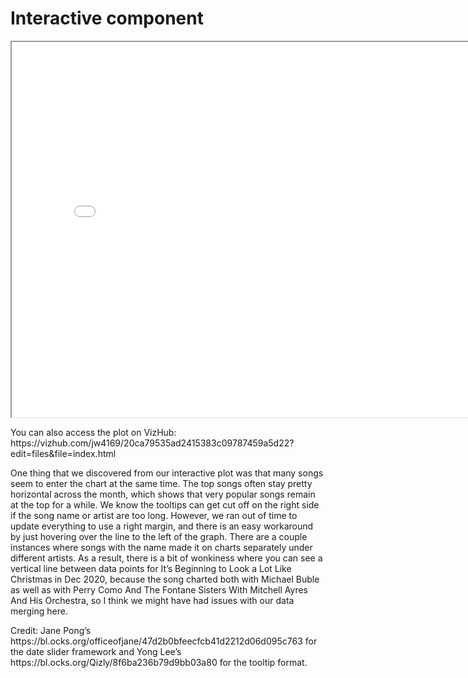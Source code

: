 # Interactive component

<iframe src="index_interactive.html" width="800" height="600"></iframe>

You can also access the plot on VizHub:
https://vizhub.com/jw4169/20ca79535ad2415383c09787459a5d22?edit=files&file=index.html

One thing that we discovered from our interactive plot was that many songs seem to enter the chart at the same time. The top songs often stay pretty horizontal across the month, which shows that very popular songs remain at the top for a while.
We know the tooltips can get cut off on the right side if the song name or artist are too long. However, we ran out of time to update everything to use a right margin, and there is an easy workaround by just hovering over the line to the left of the graph.
There are a couple instances where songs with the name made it on charts separately under different artists. As a result, there is a bit of wonkiness where you can see a vertical line between data points for It’s Beginning to Look a Lot Like Christmas in Dec 2020, because the song charted both with Michael Buble as well as with Perry Como And The Fontane Sisters With Mitchell Ayres And His Orchestra, so I think we might have had issues with our data merging here.

Credit: Jane Pong’s https://bl.ocks.org/officeofjane/47d2b0bfeecfcb41d2212d06d095c763 for the date slider framework and Yong Lee’s https://bl.ocks.org/Qizly/8f6ba236b79d9bb03a80 for the tooltip format.
